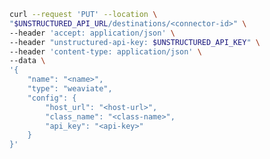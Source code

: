 ```bash REST (Change)
curl --request 'PUT' --location \
"$UNSTRUCTURED_API_URL/destinations/<connector-id>" \
--header 'accept: application/json' \
--header "unstructured-api-key: $UNSTRUCTURED_API_KEY" \
--header 'content-type: application/json' \
--data \
'{
    "name": "<name>",
    "type": "weaviate",
    "config": {
        "host_url": "<host-url>",
        "class_name": "<class-name>",
        "api_key": "<api-key>"
    }
}'
```